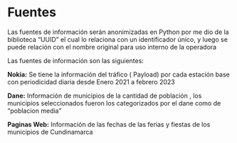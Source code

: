 # Fuentes


Las fuentes de información serán anonimizadas en Python por me dio de la biblioteca “UUID” el cual lo relaciona con un identificador único, y luego se puede relación con el nombre original para uso interno de la operadora 

Las fuentes de información son las siguientes:

**Nokia:**  Se tiene  la información del tráfico ( Payload)  por cada estación base con periodicidad diaria desde Enero 2021 a febrero 2023

**Dane:** Información de municipios de la cantidad de población , los municipios seleccionados fueron los categorizados por el dane como de "poblacion media"

**Paginas Web:** Información de las fechas de las ferias y fiestas de los municipios de Cundinamarca


